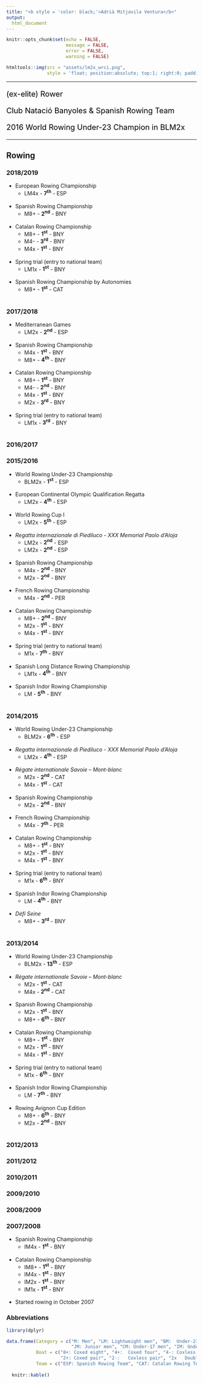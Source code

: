 ```yaml
---
title: "<b style = 'color: black;'>Adrià Mitjavila Ventura</b>"
output: 
  html_document
---
```


```r
knitr::opts_chunk$set(echo = FALSE,
                      message = FALSE,
                      error = FALSE,
                      warning = FALSE)
```


```r
htmltools::img(src = "assets/lm2x_wrci.png", 
               style = 'float; position:absolute; top:1; right:0; padding-top: 20px; padding-right: 420px; height:200px')
```

***

<p style = "font-size:20px; color:black;">(ex-elite) Rower</p>

<p style = "font-size:20px; color:black;">Club Natació Banyoles & Spanish Rowing Team</p>

<p style = "font-size:20px; color:black;">2016 World Rowing Under-23 Champion in BLM2x</p>

***

## Rowing {.tabset}


### 2018/2019

* European Rowing Championship
    + LM4x - **7^th^** - ESP <br><br>

* Spanish Rowing Championship
    + M8+ - **2^nd^** - BNY <br><br>
    
* Catalan Rowing Championship
    + M8+ - **1^st^** - BNY 
    + M4- - **3^rd^** - BNY 
    + M4x - **1^st^** - BNY <br><br>
    
* Spring trial (entry to national team)
    + LM1x - **1^st^** - BNY <br><br>
    
* Spanish Rowing Championship by Autonomies
    + M8+ - **1^st^** - CAT <br><br>

### 2017/2018

* Mediterranean Games
    + LM2x - **2^nd^** - ESP <br><br>

* Spanish Rowing Championship
    + M4x - **1^st^** - BNY
    + M8+ - **4^th^** - BNY <br><br>
    
* Catalan Rowing Championship
    + M8+ - **1^st^** - BNY 
    + M4- - **2^nd^** - BNY 
    + M4x - **1^st^** - BNY 
    + M2x - **3^rd^** - BNY <br><br>

* Spring trial (entry to national team)
    + LM1x - **3^rd^** - BNY <br><br>
 
### 2016/2017



### 2015/2016

* World Rowing Under-23 Championship
    + BLM2x - **1^st^** - ESP <br><br>
    
* European Continental Olympic Qualification Regatta
    + LM2x - **4^th^** - ESP <br><br>

* World Rowing Cup I
    + LM2x - **5^th^** - ESP <br><br>

* *Regatta internazionale di Piediluco - XXX Memorial Paolo d’Aloja*
    + LM2x - **2^nd^** - ESP
    + LM2x - **2^nd^** - ESP <br><br>

* Spanish Rowing Championship
    + M4x - **2^nd^** - BNY 
    + M2x - **2^nd^** - BNY <br><br>
    
* French Rowing Championship
    + M4x - **2^nd^** - PER <br><br>
    
* Catalan Rowing Championship
    + M8+ - **2^nd^** - BNY 
    + M2x - **1^st^** - BNY 
    + M4x - **1^st^** - BNY <br><br>
    
* Spring trial (entry to national team)
    + M1x - **7^th^** - BNY <br><br>

* Spanish Long Distance Rowing Championship
    + LM1x - **4^th^** - BNY <br><br>

* Spanish Indor Rowing Championship
    + LM - **5^th^** - BNY <br><br>

### 2014/2015

* World Rowing Under-23 Championship
    + BLM2x - **6^th^** - ESP <br><br>

* *Regatta internazionale di Piediluco - XXX Memorial Paolo d’Aloja*
    + LM2x - **4^th^** - ESP <br><br>
    
* *Régate internationale Savoie – Mont-blanc*
    + M2x - **2^nd^** - CAT
    + M4x - **1^st^** - CAT <br><br>

* Spanish Rowing Championship
    + M2x - **2^nd^** - BNY <br><br>
    
* French Rowing Championship
    + M4x - **7^th^** - PER <br><br>
    
* Catalan Rowing Championship
    + M8+ - **1^st^** - BNY 
    + M2x - **1^st^** - BNY 
    + M4x - **1^st^** - BNY <br><br>
    
* Spring trial (entry to national team)
    + M1x - **6^th^** - BNY <br><br>

* Spanish Indor Rowing Championship
    + LM - **4^th^** - BNY <br><br>
    
* *Défi Seine*
    + M8+ - **3^rd^** - BNY <br><br>

### 2013/2014

* World Rowing Under-23 Championship
    + BLM2x - **13^th^** - ESP <br><br>

* *Régate internationale Savoie – Mont-blanc*
    + M2x - **1^st^** - CAT
    + M4x - **2^nd^** - CAT <br><br>

* Spanish Rowing Championship
    + M2x - **1^st^** - BNY
    + M8+ - **6^th^** - BNY <br><br>
    
* Catalan Rowing Championship
    + M8+ - **1^st^** - BNY 
    + M2x - **1^st^** - BNY 
    + M4x - **1^st^** - BNY <br><br>
    
* Spring trial (entry to national team)
    + M1x - **6^th^** - BNY <br><br>

* Spanish Indor Rowing Championship
    + LM - **7^th^** - BNY <br><br>

* Rowing Avignon Cup Edition
    + M8+ - **6^th^** - BNY
    + M2x - **2^nd^** - BNY <br><br>

### 2012/2013

### 2011/2012

### 2010/2011

### 2009/2010

### 2008/2009

### 2007/2008

* Spanish Rowing Championship
    + IM4x - **1^st^** - BNY <br><br>
    
* Catalan Rowing Championship
    + IM8+ - **1^st^** - BNY 
    + IM4x - **1^st^** - BNY 
    + IM2x - **1^st^** - BNY
    + IM1x - **1^st^** - BNY<br><br>
    
* Started rowing in October 2007

### Abbreviations

```r
library(dplyr)

data.frame(Category = c("M: Men", "LM: Lightweight men", "BM:  Under-23 men", "BLM: Under-23 lightweight men", 
                        "JM: Junior men", "CM: Under-17 men", "IM: Under-15 men", "AM: Under-13 men"),
           Boat = c("8+: Coxed eight", "4+:  Coxed four", "4-: Coxless four", "4x: Quadruple scull", 
                    "2+: Coxed pair", "2-:   Coxless pair", "2x   Double scull", "1x:  Single scull"),
           Team = c("ESP: Spanish Rowing Team", "CAT: Catalan Rowing Team", "BNY: Club Natació Banyoles", "PER: Aviron Perpignan 66", " ", " ", " ", " ")) %>%
  
  knitr::kable()

```
